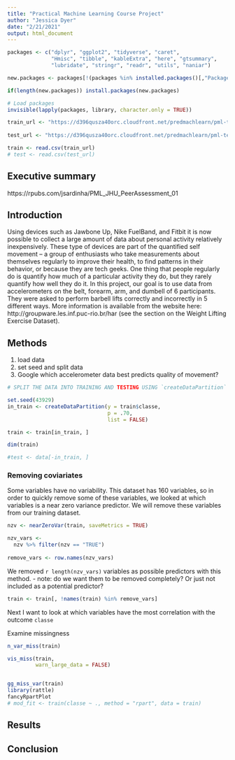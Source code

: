```yaml
---
title: "Practical Machine Learning Course Project"
author: "Jessica Dyer"
date: "2/21/2021"
output: html_document
---
```


```r
packages <- c("dplyr", "ggplot2", "tidyverse", "caret", 
              "Hmisc", "tibble", "kableExtra", "here", "gtsummary", 
              "lubridate", "stringr", "readr", "utils", "naniar")

new.packages <- packages[!(packages %in% installed.packages()[,"Package"])]

if(length(new.packages)) install.packages(new.packages)

# Load packages
invisible(lapply(packages, library, character.only = TRUE))

train_url <- "https://d396qusza40orc.cloudfront.net/predmachlearn/pml-training.csv"
  
test_url <- "https://d396qusza40orc.cloudfront.net/predmachlearn/pml-testing.csv"

train <- read.csv(train_url)
# test <- read.csv(test_url)
```

## Executive summary

https://rpubs.com/jsardinha/PML_JHU_PeerAssessment_01

## Introduction 

Using devices such as Jawbone Up, Nike FuelBand, and Fitbit it is now possible to collect a large amount of data about personal activity relatively inexpensively. These type of devices are part of the quantified self movement – a group of enthusiasts who take measurements about themselves regularly to improve their health, to find patterns in their behavior, or because they are tech geeks. One thing that people regularly do is quantify how much of a particular activity they do, but they rarely quantify how well they do it. In this project, our goal is to use data from accelerometers on the belt, forearm, arm, and dumbell of 6 participants. They were asked to perform barbell lifts correctly and incorrectly in 5 different ways. More information is available from the website here: http://groupware.les.inf.puc-rio.br/har (see the section on the Weight Lifting Exercise Dataset). 

## Methods

1. load data
2. set seed and split data
3. Google which accelerometer data best predicts quality of movement? 


```r
# SPLIT THE DATA INTO TRAINING AND TESTING USING `createDataPartition`

set.seed(43929)
in_train <- createDataPartition(y = train$classe, 
                                p = .70, 
                                list = FALSE)

train <- train[in_train, ]

dim(train)

#test <- data[-in_train, ]

```

### Removing coviariates 

Some variables have no variability. This dataset has 160 variables, so in order to quickly remove some of these variables, we looked at which variables is a near zero variance predictor. We will remove these variables from our training dataset.  
```r

nzv <- nearZeroVar(train, saveMetrics = TRUE)

nzv_vars <- 
  nzv %>% filter(nzv == "TRUE")
  
remove_vars <- row.names(nzv_vars)
```

We removed `r length(nzv_vars)` variables as possible predictors with this method. 
- note: do we want them to be removed completely? Or just not included as a potential predictor? 

```r

train <- train[, !names(train) %in% remove_vars]

```

Next I want to look at which variables have the most correlation with the outcome `classe`

Examine missingness 

```r
n_var_miss(train)

vis_miss(train, 
         warn_large_data = FALSE)


gg_miss_var(train)
library(rattle)
fancyRpartPlot
# mod_fit <- train(classe ~ ., method = "rpart", data = train)
```

## Results 

## Conclusion 
